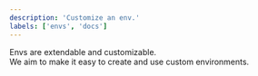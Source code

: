 ```yaml
---
description: 'Customize an env.'
labels: ['envs', 'docs']
---
```


Envs are extendable and customizable.  
We aim to make it easy to create and use custom environments.
